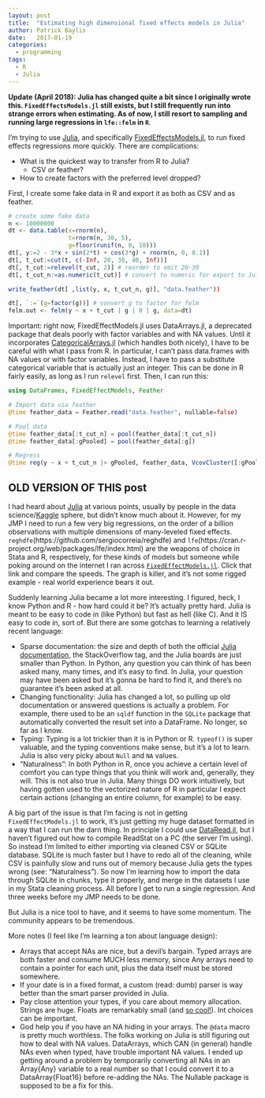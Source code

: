 ```yaml
---
layout: post
title:  "Estimating high dimensional fixed effects models in Julia"
author: Patrick Baylis
date:   2017-01-19
categories:
  - programming
tags:
  - R
  - Julia
---
```


__Update (April 2018): Julia has changed quite a bit since I originally wrote this. `FixedEffectsModels.jl` still exists, but I still frequently run into strange errors when estimating. As of now, I still resort to sampling and running large regressions in `lfe::felm` in `R`__.

I'm trying to use [Julia](http://julialang.org/), and specifically [FixedEffectsModels.jl](https://github.com/matthieugomez/FixedEffectModels.jl), to run fixed effects regressions more quickly. There are complications:

- What is the quickest way to transfer from R to Julia?
  - CSV or feather?
- How to create factors with the preferred level dropped?

First, I create some fake data in R and export it as both as CSV and as feather.

```r
# create some fake data
n <- 10000000
dt <- data.table(x=rnorm(n),
                 t=rnorm(n, 30, 5),
                 g=floor(runif(n, 0, 10)))
dt[, y:=2 - 3*x + sin(2*t) + cos(3*g) + rnorm(n, 0, 0.1)]
dt[, t_cut:=cut(t, c(-Inf, 20, 30, 40, Inf))]
dt[, t_cut:=relevel(t_cut, 2)] # reorder to omit 20-30
dt[, t_cut_n:=as.numeric(t_cut)] # convert to numeric for export to Julia

write_feather(dt[ ,list(y, x, t_cut_n, g)], "data.feather"))

dt[, `:=`(g=factor(g))] # convert g to factor for felm
felm.out <- felm(y ~ x + t_cut | g | 0 | g, data=dt)
```

Important: right now, FixedEffectModels.jl uses DataArrays.jl, a deprecated package that deals poorly with factor variables and with NA values. Until it incorporates [CategoricalArrays.jl](https://github.com/JuliaData/CategoricalArrays.jl) (which handles both nicely), I have to be careful with what I pass from R. In particular, I can't pass data.frames with NA values or with factor variables. Instead, I have to pass a substitute categorical variable that is actually just an integer. This can be done in R fairly easily, as long as I run `relevel` first. Then, I can run this:

```julia
using DataFrames, FixedEffectModels, Feather

# Import data via feather
@time feather_data = Feather.read("data.feather", nullable=false)

# Pool data
@time feather_data[:t_cut_n] = pool(feather_data[:t_cut_n])
@time feather_data[:gPooled] = pool(feather_data[:g])

# Regress
@time reg(y ~ x + t_cut_n |> gPooled, feather_data, VcovCluster([:gPooled]))
```

## OLD VERSION OF THIS post
I had heard about [Julia](http://julialang.org/) at various points, usually by people in the data science/[Kaggle](https://www.kaggle.com/) sphere, but didn't know much about it. However, for my JMP I need to run a few very big regressions, on the order of a billion observations with multiple dimensions of many-leveled fixed effects. `reghdfe`(https://github.com/sergiocorreia/reghdfe) and `lfe`(https://cran.r-project.org/web/packages/lfe/index.html) are the weapons of choice in Stata and R, respectively, for these kinds of models but someone while poking around on the internet I ran across [`FixedEffectModels.jl`](https://github.com/matthieugomez/FixedEffectModels.jl). Click that link and compare the speeds. The graph is killer, and it's not some rigged example - real world experience bears it out.

Suddenly learning Julia became a lot more interesting. I figured, heck, I know Python and R - how hard could it be? It's actually pretty hard. Julia is meant to be easy to code in (like Python) but fast as hell (like C). And it IS easy to code in, sort of. But there are some gotchas to learning a relatively recent language:

* Sparse documentation: the size and depth of both the official [Julia documentation](http://docs.julialang.org/en/release-0.4/manual/), the StackOverflow tag, and the Julia boards are just smaller than Python. In Python, any question you can think of has been asked many, many times, and it's easy to find. In Julia, your question may have been asked but it's gonna be hard to find it, and there's no guarantee it's been asked at all.
* Changing functionality: Julia has changed a lot, so pulling up old documentation or answered questions is actually a problem. For example, there used to be an `sqldf` function in the `SQLite` package that automatically converted the result set into a DataFrame. No longer, so far as I know.
* Typing: Typing is a lot trickier than it is in Python or R. `typeof()` is super valuable, and the typing conventions make sense, but it's a lot to learn. Julia is also very picky about `Null` and `NA` values.
* "Naturalness": In both Python in R, once you achieve a certain level of comfort you can type things that you think will work and, generally, they will. This is not also true in Julia. Many things DO work intuitively, but having gotten used to the vectorized nature of R in particular I expect certain actions (changing an entire column, for example) to be easy.

A big part of the issue is that I'm facing is not in getting `FixedEffectModels.jl` to work, it's just getting my huge dataset formatted in a way that I can run the darn thing. In principle I could use [DataRead.jl](https://github.com/WizardMac/DataRead.jl), but I haven't figured out how to compile ReadStat on a PC (the server I'm using). So instead I'm limited to either importing via cleaned CSV or SQLite database. SQLite is much faster but I have to redo all of the cleaning, while CSV is painfully slow and runs out of memory because Julia gets the types wrong (see: "Naturalness"). So now I'm learning how to import the data through SQLite in chunks, type it properly, and merge in the datasets I use in my Stata cleaning process. All before I get to run a single regression. And three weeks before my JMP needs to be done.

But Julia is a nice tool to have, and it seems to have some momentum. The community appears to be tremendous.

More notes (I feel like I'm learning a ton about language design):

- Arrays that accept NAs are nice, but a devil's bargain. Typed arrays are both faster and consume MUCH less memory, since Any arrays need to contain a pointer for each unit, plus the data itself must be stored somewhere.
- If your date is in a fixed format, a custom (read: dumb) parser is way better than the smart parser provided in Julia.
- Pay close attention your types, if you care about memory allocation. Strings are huge. Floats are remarkably small (and [so cool!](http://floating-point-gui.de/)). Int choices can be important.
- God help you if you have an NA hiding in your arrays. The `@data` macro is pretty much worthless. The folks working on Julia is still figuring out how to deal with NA values. DataArrays, which CAN (in general) handle NAs even when typed, have trouble important NA values. I ended up getting around a problem by temporarily converting all NAs in an Array{Any} variable to a real number so that I could convert it to a DataArray{Float16} before re-adding the NAs. The Nullable package is supposed to be a fix for this.

